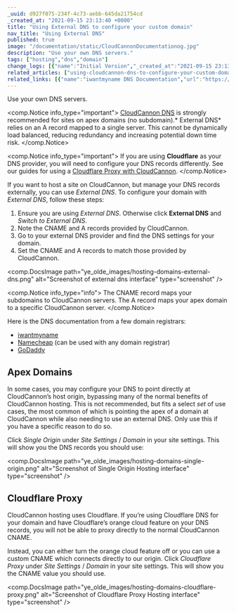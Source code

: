```yaml
---
_uuid: d927f075-234f-4c73-aebb-645da21754cd
_created_at: "2021-09-15 23:13:40 +0000"
title: "Using External DNS to configure your custom domain"
nav_title: "Using External DNS"
published: true
image: "/documentation/static/CloudCannonDocumentationog.jpg"
description: "Use your own DNS servers."
tags: ["hosting","dns","domain"]
change_logs: [{"name":"Initial Version","_created_at":"2021-09-15 23:13:40 +0000"}]
related_articles: ["using-cloudcannon-dns-to-configure-your-custom-domain"]
related_links: [{"name":"iwantmyname DNS Documentation","url":"https://help.iwantmyname.com/hc/en-gb/categories/360002768037-DNS-Nameservers"},{"name":"Namecheap FreeDNS","url":"https://www.namecheap.com/domains/freedns.aspx"},{"name":"GoDaddy DNS Documentation","url":"https://www.godaddy.com/help/managing-dns-for-your-domain-names-680"}]
---
```


Use your own DNS servers.

<comp.Notice info_type="important">
  [CloudCannon DNS](/documentation/articles/using-cloudcannon-dns-to-configure-your-custom-domain/) is strongly recommended for sites on apex domains (no subdomain).\* External DNS\* relies on an A record mapped to a single server. This cannot be dynamically load balanced, reducing redundancy and increasing potential down time risk.
</comp.Notice>

<comp.Notice info_type="important">
  If you are using **Cloudflare** as your DNS provider, you will need to configure your DNS records differently. See our guides for using a [Cloudflare Proxy with CloudCannon](#cloudflare-proxy).
</comp.Notice>

If you want to host a site on CloudCannon, but manage your DNS records externally, you can use *External DNS*. To configure your domain with *External DNS*, follow these steps:

1. Ensure you are using *External DNS*. Otherwise click **External DNS** and *Switch to External DNS*.
2. Note the CNAME and A records provided by CloudCannon.
3. Go to your external DNS provider and find the DNS settings for your domain.
4. Set the CNAME and A records to match those provided by CloudCannon.

<comp.DocsImage path="ye_olde_images/hosting-domains-external-dns.png" alt="Screenshot of external dns interface" type="screenshot" />

<comp.Notice info_type="info">
  The CNAME record maps your subdomains to CloudCannon servers. The A record maps your apex domain to a specific CloudCannon server.
</comp.Notice>

Here is the DNS documentation from a few domain registrars:

* [iwantmyname](https://help.iwantmyname.com/hc/en-gb/categories/360002768037-DNS-Nameservers)
* [Namecheap](https://www.namecheap.com/domains/freedns.aspx) (can be used with any domain registrar)
* [GoDaddy](https://www.godaddy.com/help/managing-dns-for-your-domain-names-680)

## Apex Domains
In some cases, you may configure your DNS to point directly at CloudCannon’s host origin, bypassing many of the normal benefits of CloudCannon hosting. This is not recommended, but fits a select *set* of use cases, the most common of which is pointing the apex of a domain at CloudCannon while also needing to use an external DNS. Only use this if you have a specific reason to do so.

Click *Single Origin* under *Site Settings* / *Domain* in your site settings. This will show you the DNS records you should use:

<comp.DocsImage path="ye_olde_images/hosting-domains-single-origin.png" alt="Screenshot of Single Origin Hosting interface" type="screenshot" />

## Cloudflare Proxy
CloudCannon hosting uses Cloudflare. If you’re using Cloudflare DNS for your domain and have Cloudflare’s orange cloud feature on your DNS records, you will not be able to proxy directly to the normal CloudCannon CNAME.

Instead, you can either turn the orange cloud feature off or you can use a custom CNAME which connects directly to our origin. Click *Cloudflare Proxy* under *Site Settings* / *Domain* in your site settings. This will show you the CNAME value you should use.

<comp.DocsImage path="ye_olde_images/hosting-domains-cloudflare-proxy.png" alt="Screenshot of Cloudflare Proxy Hosting interface" type="screenshot" />
